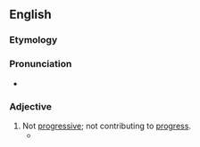 ==English==

===Etymology===
{{prefix|en|un|progressive}}

===Pronunciation===
* {{rhymes|en|ɛsɪv|s=4}}

===Adjective===
{{en-adj}}

# Not [[progressive]]; not contributing to [[progress]].
#* {{quote-journal|en|year=1961|month=June|author=B. A. Haresnape|title=Design on the railway: Part Four|journal=Trains Illustrated|page=354|text=Introducing a comprehensive re-design scheme for the Canadian National Railways earlier this year, the Director of Public Relations, Mr. C. A. Harris, said a 1959 survey by his department had revealed that the railways were felt by the public to be '''unprogressive''' and slow to improve performance and service; the existing modernisation scheme had, he said, been lying like an iceberg, mostly beneath the surface.}}